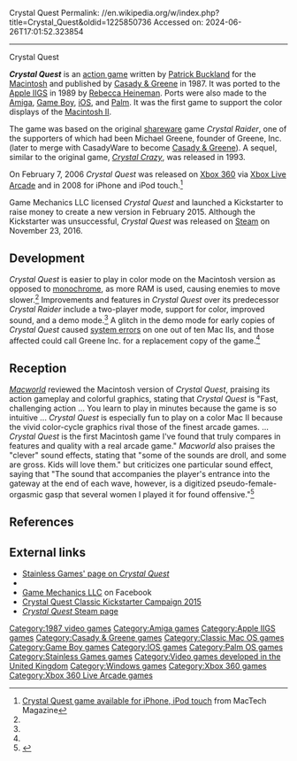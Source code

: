 Crystal Quest
Permalink: //en.wikipedia.org/w/index.php?title=Crystal_Quest&oldid=1225850736
Accessed on: 2024-06-26T17:01:52.323854



------
Crystal Quest
{{Short description|1987 video game}}
{{More citations needed|date=March 2008}}
{{Infobox video game
|title= Crystal Quest
|image = Crystal Quest coverart.jpg
|caption= 
|developer= [[Patrick Buckland]] (Mac)<br>[[Stainless Games]] (Xbox 360)<br>Game Mechanics LLC (Windows)
|publisher= [[Casady & Greene]] (Mac)<br>Stainless Games (Xbox 360)<br>Game Mechanics LLC (Windows)
|engine= 
|released='''1987:''' Macintosh<br>'''2006:''' Xbox 360<br>'''2016:''' Windows
|genre= [[Action game|Action]]
|modes= [[Single-player]]
|platforms= [[Macintosh]], [[Apple IIGS]], [[Xbox 360]], [[Palm OS|Palm]], [[Game Boy]], [[Amiga]], [[iOS]], [[Microsoft Windows|Windows]]
}}

'''''Crystal Quest''''' is an [[action game]] written by [[Patrick Buckland]] for the [[Macintosh]] and published by [[Casady & Greene]] in 1987. It was ported to the [[Apple IIGS]] in 1989 by [[Rebecca Heineman]]. Ports were also made to the [[Amiga]], [[Game Boy]], [[iOS]], and [[Palm OS|Palm]].  It was the first game to support the color displays of the [[Macintosh II]].{{Citation needed|date=February 2008}}

The game was based on the original [[shareware]] game ''Crystal Raider'', one of the supporters of which had been Michael Greene, founder of Greene, Inc. (later to merge with CasadyWare to become [[Casady & Greene]]).  A sequel, similar to the original game, ''[[Crystal Crazy]]'', was released in 1993.

On February 7, 2006 ''Crystal Quest'' was released on [[Xbox 360]] via [[Xbox Live Arcade]] and in 2008 for iPhone and iPod touch.<ref>[https://www.mactech.com/2008/11/13/crystal-quest-game-available-for-iphone-ipod-touch/ Crystal Quest game available for iPhone, iPod touch] from MacTech Magazine</ref>

Game Mechanics LLC licensed ''Crystal Quest'' and launched a Kickstarter to raise money to create a new version in February 2015. Although the Kickstarter was unsuccessful, ''Crystal Quest'' was released on [[Steam (service)|Steam]] on November 23, 2016.

==Development==
''Crystal Quest'' is easier to play in color mode on the Macintosh version as opposed to [[monochrome]], as more RAM is used, causing enemies to move slower.<ref name=macworld /> Improvements and features in ''Crystal Quest'' over its predecessor ''Crystal Raider'' include a two-player mode, support for color, improved sound, and a demo mode.<ref name=macworld /> A glitch in the demo mode for early copies of ''Crystal Quest'' caused [[Fatal system error|system errors]] on one out of ten Mac IIs, and those affected could call Greene Inc. for a replacement copy of the game.<ref name=macworld />

==Reception==
''[[Macworld]]'' reviewed the Macintosh version of ''Crystal Quest'', praising its action gameplay and colorful graphics, stating that ''Crystal Quest'' is "Fast, challenging action ... You learn to play in minutes because the game is so intuitive ... ''Crystal Quest'' is especially fun to play on a color Mac II because the vivid color-cycle graphics rival those of the finest arcade games. ... ''Crystal Quest'' is the first Macintosh game I've found that truly compares in features and quality with a real arcade game." ''Macworld'' also praises the "clever" sound effects, stating that "some of the sounds are droll, and some are gross. Kids will love them." but criticizes one particular sound effect, saying that "The sound that accompanies the player's entrance into the gateway at the end of each wave, however, is a digitized pseudo-female-orgasmic gasp that several women I played it for found offensive."<ref name=macworld>{{cite magazine|last = O'Meara|first = Felicity|title = A Colorful Quest: Crystal Quest 1.0 Review|date = April 1988|url = https://archive.org/details/MacWorld_8804_April_1988/page/n193|magazine = Macworld|publisher = Mac Publishing|pages = 193–194}}</ref>

==References==
{{reflist}}

== External links ==
* [https://web.archive.org/web/20110721181908/http://www.stainlessgames.com/games/go/12 Stainless Games' page on ''Crystal Quest'']
* {{mobygames|id=/crystal-quest_}}
* [https://www.facebook.com/GameMechanicsLLC Game Mechanics LLC] on Facebook
* [https://www.kickstarter.com/projects/gamemechanicsllc/crystal-questtm-classic Crystal Quest Classic Kickstarter Campaign 2015]
* [http://store.steampowered.com/app/497510/ ''Crystal Quest'' Steam page]

[[Category:1987 video games]]
[[Category:Amiga games]]
[[Category:Apple IIGS games]]
[[Category:Casady & Greene games]]
[[Category:Classic Mac OS games]]
[[Category:Game Boy games]]
[[Category:IOS games]]
[[Category:Palm OS games]]
[[Category:Stainless Games games]]
[[Category:Video games developed in the United Kingdom]]
[[Category:Windows games]]
[[Category:Xbox 360 games]]
[[Category:Xbox 360 Live Arcade games]]


{{shooter-videogame-stub}}
{{Mac-software-stub}}